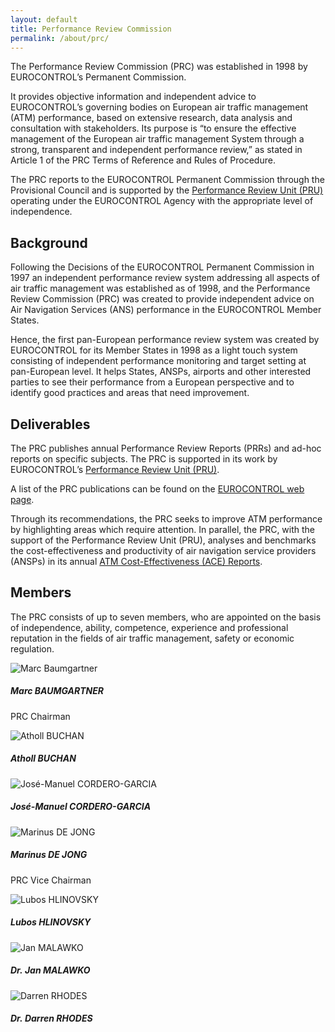 ```yaml
---
layout: default
title: Performance Review Commission
permalink: /about/prc/
---
```

The Performance Review Commission (PRC) was established in 1998 by EUROCONTROL’s Permanent Commission.

It provides objective information and independent advice to EUROCONTROL’s governing bodies on European air traffic management (ATM) performance, based on extensive research, data analysis and consultation with stakeholders. Its purpose is "to ensure the effective management of the European air traffic management System through a strong, transparent and independent performance review," as stated in Article 1 of the PRC Terms of Reference and Rules of Procedure.

The PRC reports to the EUROCONTROL Permanent Commission through the Provisional Council and is supported by the [Performance Review Unit (PRU)](/about/us/) operating under the EUROCONTROL Agency with the appropriate level of independence.

## Background
Following the Decisions of the EUROCONTROL Permanent Commission in 1997 an independent performance review system addressing all aspects of air traffic management was established as of 1998, and the Performance Review Commission (PRC) was created to provide independent advice on Air Navigation Services (ANS) performance in the EUROCONTROL Member States. 

Hence, the first pan-European performance review system was created by EUROCONTROL for its Member States in 1998 as a light touch system consisting of independent performance monitoring and target setting at pan-European level. It helps States, ANSPs, airports and other interested parties to see their performance from a European perspective and to identify good practices and areas that need improvement.  

## Deliverables

The PRC publishes annual Performance Review Reports (PRRs) and ad-hoc reports on specific subjects. The PRC is supported in its work by EUROCONTROL’s [Performance Review Unit (PRU)](/about/us/).

A list of the PRC publications can be found on the [EUROCONTROL web page][prcdeliverables].

Through its recommendations, the PRC seeks to improve ATM performance by highlighting areas which require attention. In parallel, the PRC, with the support of the Performance Review Unit (PRU), analyses and benchmarks the cost-effectiveness and productivity of air navigation service providers (ANSPs) in its annual [ATM Cost-Effectiveness (ACE) Reports](/cost_efficiency/ace/).

## Members
The PRC consists of up to seven members, who are appointed on the basis of independence, ability, competence, experience and professional reputation in the fields of air traffic management, safety or economic regulation.

<!-- cards with PRC Members -->
<div class="container">
<div class="row">
<div class="card-deck">
<div class="card">
  <img class="card-img-top" src="/images/prc/prc_MB.jpg" alt="Marc Baumgartner">
  <div class="card-body"><h5 class="card-title">Marc BAUMGARTNER</h5><p class="card-text">PRC Chairman</p>
  </div>
</div>
<div class="card">
  <img class="card-img-top" src="/images/prc/prc_AB.jpg" alt="Atholl BUCHAN">
  <div class="card-body"><h5 class="card-title">Atholl BUCHAN</h5><p class="card-text"></p>
  </div></div>
<div class="card">
  <img class="card-img-top" src="/images/prc/prc_JMC.jpg" alt="José-Manuel CORDERO-GARCIA">
  <div class="card-body"><h5 class="card-title">José-Manuel CORDERO-GARCIA</h5><p class="card-text"></p>
  </div></div>
<div class="card">
  <img class="card-img-top" src="/images/prc/prc_MDJ.jpg" alt="Marinus DE JONG">
  <div class="card-body"><h5 class="card-title">Marinus DE JONG</h5><p class="card-text">PRC Vice Chairman</p>
  </div></div>
<div class="card">
  <img class="card-img-top" src="/images/prc/prc_LH.jpg" alt="Lubos HLINOVSKY">
  <div class="card-body"><h5 class="card-title">Lubos HLINOVSKY</h5><p class="card-text"></p>
  </div></div> 
</div>
</div>
</div>

<div class="container">
<div class="row">
<div class="card-deck">
<div class="card">
  <img class="card-img-top" src="/images/prc/prc_JM.jpg" alt="Jan MALAWKO">
  <div class="card-body"><h5 class="card-title">Dr. Jan MALAWKO</h5><p class="card-text"></p>
  </div></div>
<div class="card">
  <img class="card-img-top" src="/images/prc/prc_DR1.jpg" alt="Darren RHODES">
  <div class="card-body"><h5 class="card-title">Dr. Darren RHODES</h5><p class="card-text"></p>
  </div></div> 
<div class="card">
  <img class="card-img-top" src="" alt="">
  <div class="card-body"><h5 class="card-title"></h5><p class="card-text"></p>
  </div></div>
<div class="card">
  <img class="card-img-top" src="" alt="">
  <div class="card-body"><h5 class="card-title"></h5><p class="card-text"></p>
  </div></div>
<div class="card">
  <img class="card-img-top" src="" alt="">
  <div class="card-body"><h5 class="card-title"></h5><p class="card-text"></p>
  </div></div>
</div>
</div>
</div>

[prcdeliverables]: https://www.eurocontrol.int/air-navigation-services-performance-review#deliverables "PRC Deliverables"